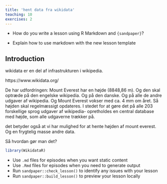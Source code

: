 ```yaml
---
title: 'hent data fra wikidata'
teaching: 10
exercises: 2
---
```


:::::::::::::::::::::::::::::::::::::: questions 

- How do you write a lesson using R Markdown and `{sandpaper}`?

::::::::::::::::::::::::::::::::::::::::::::::::

::::::::::::::::::::::::::::::::::::: objectives

- Explain how to use markdown with the new lesson template

::::::::::::::::::::::::::::::::::::::::::::::::

## Introduction

wikidata er en del af infrastrukturen i wikipedia. 

https://www.wikidata.org/

De har udfordringen: Mount Everest har en højde (8848,86 m). Og den skal optræde
på den engelske wikipedia. Og på den danske. Og på alle de andre udgaver af 
wikipedia. Og Mount Everest vokser med ca. 4 mm om året. Så højden skal regelmæssigt
opdateres. I stedet for at gøre det på alle 203 forskellige sprog udgaver af wikipedia-
opretholdes en central database med højde, som alle udgaverne trækker på.

det betyder også at vi har mulighed for at hente højden af mount everest. Og en
frygtelig masse andre data.

Så hvordan gør man det?



```r
library(WikidataR)


```

::::::::::::::::::::::::::::::::::::: keypoints 

- Use `.md` files for episodes when you want static content
- Use `.Rmd` files for episodes when you need to generate output
- Run `sandpaper::check_lesson()` to identify any issues with your lesson
- Run `sandpaper::build_lesson()` to preview your lesson locally

::::::::::::::::::::::::::::::::::::::::::::::::

